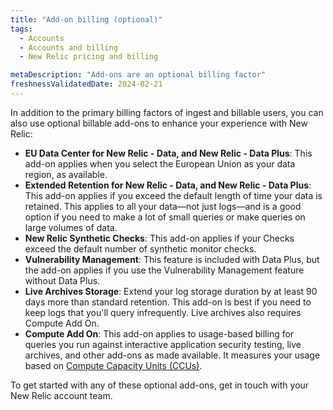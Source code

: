 ```yaml
---
title: "Add-on billing (optional)"
tags:
  - Accounts
  - Accounts and billing
  - New Relic pricing and billing

metaDescription: "Add-ons are an optional billing factor"
freshnessValidatedDate: 2024-02-21
---
```



In addition to the primary billing factors of ingest and billable users, you can also use optional billable add-ons to enhance your experience with New Relic: 

* <DoNotTranslate>**EU Data Center for New Relic - Data, and New Relic - Data Plus**</DoNotTranslate>: This add-on applies when you select the European Union as your data region, as available.
* <DoNotTranslate>**Extended Retention for New Relic - Data, and New Relic - Data Plus**</DoNotTranslate>: This add-on applies if you exceed the default length of time your data is retained. This applies to all your data&mdash;not just logs&mdash;and is a good option if you need to make a lot of small queries or make queries on large volumes of data.
* <DoNotTranslate>**New Relic Synthetic Checks**</DoNotTranslate>: This add-on applies if your Checks exceed the default number of synthetic monitor checks.
* <DoNotTranslate>**Vulnerability Management**</DoNotTranslate>: This feature is included with Data Plus, but the add-on applies if you use the Vulnerability Management feature without Data Plus.
* <DoNotTranslate>**Live Archives Storage**</DoNotTranslate>: Extend your log storage duration by at least 90 days more than standard retention. This add-on is best if you need to keep logs that you'll query infrequently. Live archives also requires Compute Add On. 
* <DoNotTranslate>**Compute Add On**</DoNotTranslate>: This add-on applies to usage-based billing for queries you run against interactive application security testing, live archives, and other add-ons as made available. It measures your usage based on [Compute Capacity Units (CCUs)](/docs/licenses/license-information/product-definitions/new-relic-one-pricing-definitions#compute-capacity-unit). 

To get started with any of these optional add-ons, get in touch with your New Relic account team.